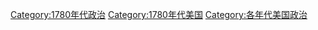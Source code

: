 [[Category:1780年代政治|Category:1780年代政治]]
[[Category:1780年代美国|Category:1780年代美国]]
[[Category:各年代美国政治|Category:各年代美国政治]]